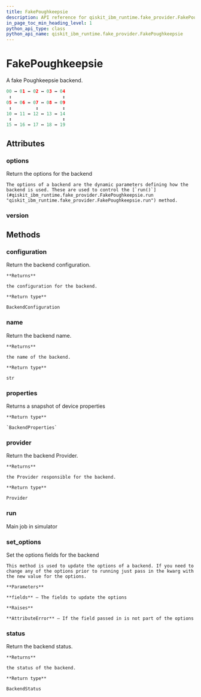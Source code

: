 ```yaml
---
title: FakePoughkeepsie
description: API reference for qiskit_ibm_runtime.fake_provider.FakePoughkeepsie
in_page_toc_min_heading_level: 1
python_api_type: class
python_api_name: qiskit_ibm_runtime.fake_provider.FakePoughkeepsie
---
```


# FakePoughkeepsie

<Class id="qiskit_ibm_runtime.fake_provider.FakePoughkeepsie" isDedicatedPage={true} github="https://github.com/Qiskit/qiskit-ibm-runtime/tree/stable/0.20/qiskit_ibm_runtime/fake_provider/backends/poughkeepsie/fake_poughkeepsie.py#L39-L128" signature="FakePoughkeepsie">
  A fake Poughkeepsie backend.

  ```python
  00 ↔ 01 ↔ 02 ↔ 03 ↔ 04
   ↕                   ↕
  05 ↔ 06 ↔ 07 ↔ 08 ↔ 09
   ↕         ↕         ↕
  10 ↔ 11 ↔ 12 ↔ 13 ↔ 14
   ↕                   ↕
  15 ↔ 16 ↔ 17 ↔ 18 ↔ 19
  ```

  ## Attributes

  ### options

  <Attribute id="qiskit_ibm_runtime.fake_provider.FakePoughkeepsie.options" name="options">
    Return the options for the backend

    The options of a backend are the dynamic parameters defining how the backend is used. These are used to control the [`run()`](#qiskit_ibm_runtime.fake_provider.FakePoughkeepsie.run "qiskit_ibm_runtime.fake_provider.FakePoughkeepsie.run") method.
  </Attribute>

  ### version

  <Attribute id="qiskit_ibm_runtime.fake_provider.FakePoughkeepsie.version" name="version" attributeValue="1" />

  ## Methods

  ### configuration

  <Function id="qiskit_ibm_runtime.fake_provider.FakePoughkeepsie.configuration" name="configuration" signature="configuration()">
    Return the backend configuration.

    **Returns**

    the configuration for the backend.

    **Return type**

    BackendConfiguration
  </Function>

  ### name

  <Function id="qiskit_ibm_runtime.fake_provider.FakePoughkeepsie.name" name="name" signature="name()">
    Return the backend name.

    **Returns**

    the name of the backend.

    **Return type**

    str
  </Function>

  ### properties

  <Function id="qiskit_ibm_runtime.fake_provider.FakePoughkeepsie.properties" name="properties" github="https://github.com/Qiskit/qiskit-ibm-runtime/tree/stable/0.20/qiskit_ibm_runtime/fake_provider/backends/poughkeepsie/fake_poughkeepsie.py#L122-L128" signature="properties()">
    Returns a snapshot of device properties

    **Return type**

    `BackendProperties`
  </Function>

  ### provider

  <Function id="qiskit_ibm_runtime.fake_provider.FakePoughkeepsie.provider" name="provider" signature="provider()">
    Return the backend Provider.

    **Returns**

    the Provider responsible for the backend.

    **Return type**

    Provider
  </Function>

  ### run

  <Function id="qiskit_ibm_runtime.fake_provider.FakePoughkeepsie.run" name="run" signature="run(run_input, **kwargs)">
    Main job in simulator
  </Function>

  ### set\_options

  <Function id="qiskit_ibm_runtime.fake_provider.FakePoughkeepsie.set_options" name="set_options" signature="set_options(**fields)">
    Set the options fields for the backend

    This method is used to update the options of a backend. If you need to change any of the options prior to running just pass in the kwarg with the new value for the options.

    **Parameters**

    **fields** – The fields to update the options

    **Raises**

    **AttributeError** – If the field passed in is not part of the options
  </Function>

  ### status

  <Function id="qiskit_ibm_runtime.fake_provider.FakePoughkeepsie.status" name="status" signature="status()">
    Return the backend status.

    **Returns**

    the status of the backend.

    **Return type**

    BackendStatus
  </Function>
</Class>

